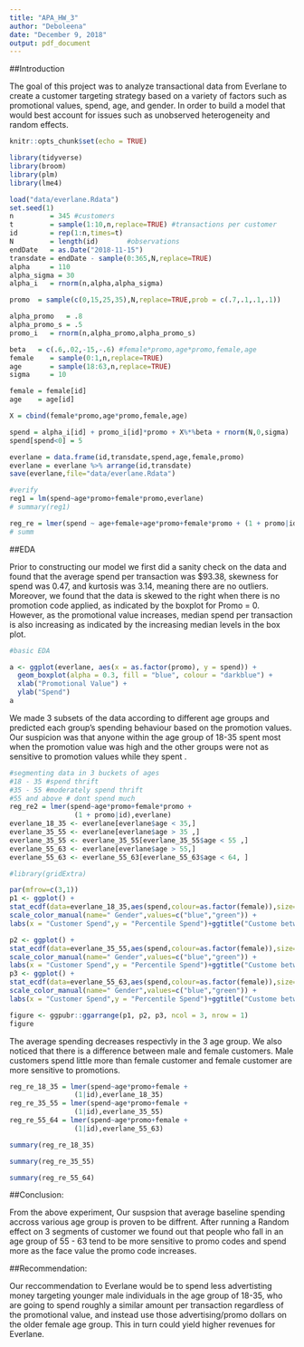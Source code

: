---
title: "APA_HW_3"
author: "Deboleena"
date: "December 9, 2018"
output: pdf_document
---
##Introduction

The goal of this project was to analyze transactional data from Everlane to create a customer targeting strategy based on a variety of factors such as promotional values, spend, age, and gender. In order to build a model that would best account for issues such as unobserved heterogeneity and random effects.

```{r setup, include=FALSE}
knitr::opts_chunk$set(echo = TRUE)
```

```{r,echo=FALSE,warning=FALSE,message=FALSE}
library(tidyverse)
library(broom)
library(plm)
library(lme4)
```


```{r,echo=FALSE,warning=FALSE,message=FALSE}
load("data/everlane.Rdata")
set.seed(1)
n         = 345 #customers
t         = sample(1:10,n,replace=TRUE) #transactions per customer
id        = rep(1:n,times=t)
N         = length(id)       #observations
endDate   = as.Date("2018-11-15")
transdate = endDate - sample(0:365,N,replace=TRUE)
alpha     = 110
alpha_sigma = 30
alpha_i   = rnorm(n,alpha,alpha_sigma)

promo  = sample(c(0,15,25,35),N,replace=TRUE,prob = c(.7,.1,.1,.1))

alpha_promo   = .8
alpha_promo_s = .5
promo_i   = rnorm(n,alpha_promo,alpha_promo_s)

beta   = c(.6,.02,-15,-.6) #female*promo,age*promo,female,age
female    = sample(0:1,n,replace=TRUE)
age       = sample(18:63,n,replace=TRUE)
sigma     = 10

female = female[id]
age    = age[id]

X = cbind(female*promo,age*promo,female,age)

spend = alpha_i[id] + promo_i[id]*promo + X%*%beta + rnorm(N,0,sigma)
spend[spend<0] = 5

everlane = data.frame(id,transdate,spend,age,female,promo)
everlane = everlane %>% arrange(id,transdate)
save(everlane,file="data/everlane.Rdata")

#verify
reg1 = lm(spend~age*promo+female*promo,everlane)
# summary(reg1)

reg_re = lmer(spend ~ age+female+age*promo+female*promo + (1 + promo|id),everlane)
# summ
```

##EDA

Prior to constructing our model we first did a sanity check on the data and found that the average spend per transaction was $93.38, skewness for spend was 0.47, and kurtosis was 3.14, meaning there are no outliers. Moreover, we found that the data is skewed to the right when there is no promotion code applied, as indicated by the boxplot for Promo = 0. However, as the promotional value increases, median spend per transaction is also increasing as indicated by the increasing median levels in the box plot.

```{r warning=FALSE, message=FALSE, warning=FALSE, paged.print=FALSE, echo=FALSE, fig.width=4, fig.height=3,fig.show='hold',fig.align='center'}
#basic EDA

a <- ggplot(everlane, aes(x = as.factor(promo), y = spend)) +
  geom_boxplot(alpha = 0.3, fill = "blue", colour = "darkblue") +
  xlab("Promotional Value") +
  ylab("Spend") 
a
```
We made 3 subsets of the data according to different age groups and predicted each group's spending behaviour based on the promotion values. 
Our suspicion was that anyone within the age group of 18-35 spent most when the promotion value was high 
and the other groups were not as sensitive to promotion values while they spent . 

```{r echo=FALSE,warning=FALSE,message=FALSE,include=FALSE}
#segmenting data in 3 buckets of ages 
#18 - 35 #spend thrift
#35 - 55 #moderately spend thrift
#55 and above # dont spend much 
reg_re2 = lmer(spend~age*promo+female*promo + 
                (1 + promo|id),everlane)
everlane_18_35 <- everlane[everlane$age < 35,]
everlane_35_55 <- everlane[everlane$age > 35 ,]
everlane_35_55 <- everlane_35_55[everlane_35_55$age < 55 ,]
everlane_55_63 <- everlane[everlane$age > 55,]
everlane_55_63 <- everlane_55_63[everlane_55_63$age < 64, ]
```

```{r warning=FALSE, message=FALSE, warning=FALSE, paged.print=FALSE, echo=FALSE, fig.width=10, fig.height=3,fig.show='hold',fig.align='center'}
#library(gridExtra)

par(mfrow=c(3,1))
p1 <- ggplot() +
stat_ecdf(data=everlane_18_35,aes(spend,colour=as.factor(female)),size=1) +
scale_color_manual(name=" Gender",values=c("blue","green")) +
labs(x = "Customer Spend",y = "Percentile Spend")+ggtitle("Custome between age 18 to 35")

p2 <- ggplot() +
stat_ecdf(data=everlane_35_55,aes(spend,colour=as.factor(female)),size=1) +
scale_color_manual(name=" Gender",values=c("blue","green")) +
labs(x = "Customer Spend",y = "Percentile Spend")+ggtitle("Custome between age 35 to 55")
p3 <- ggplot() +
stat_ecdf(data=everlane_55_63,aes(spend,colour=as.factor(female)),size=1) +
scale_color_manual(name=" Gender",values=c("blue","green")) +
labs(x = "Customer Spend",y = "Percentile Spend")+ggtitle("Custome between age 55 to 68")

figure <- ggpubr::ggarrange(p1, p2, p3, ncol = 3, nrow = 1)
figure
```
The average spending decreases respectivly in the 3 age group. We also noticed that there is a difference between male and female customers. Male customers spend little more than female customer and female customer are more sensitive to promotions.  

```{r echo=FALSE,warning=FALSE,message=FALSE,include=FALSE}
reg_re_18_35 = lmer(spend~age*promo+female + 
                (1|id),everlane_18_35)
reg_re_35_55 = lmer(spend~age*promo+female + 
                (1|id),everlane_35_55)
reg_re_55_64 = lmer(spend~age*promo+female + 
                (1|id),everlane_55_63)
```

```{r echo=FALSE,warning=FALSE,message=FALSE,include=FALSE}
summary(reg_re_18_35)
```
```{r echo=FALSE,warning=FALSE,message=FALSE,include=FALSE}
summary(reg_re_35_55)
```
```{r echo=FALSE,warning=FALSE,message=FALSE,include=FALSE}
summary(reg_re_55_64)
```
##Conclusion:

From the above experiment, Our suspsion that average baseline spending accross various age group is proven to be diffrent. 
After running a Random effect on 3 segments of customer we found out that people who fall in an age group of 55 - 63 tend to be more sensitive to promo codes and spend more as the face value the promo code increases.

##Recommendation:

Our reccommendation to Everlane would be to spend less advertisting money targeting younger male individuals in the age group of 18-35, who are going to spend roughly a similar  amount per transaction regardless of the promotional value, and instead use those advertising/promo dollars on the older female age group. This in turn could yield higher revenues for Everlane.






